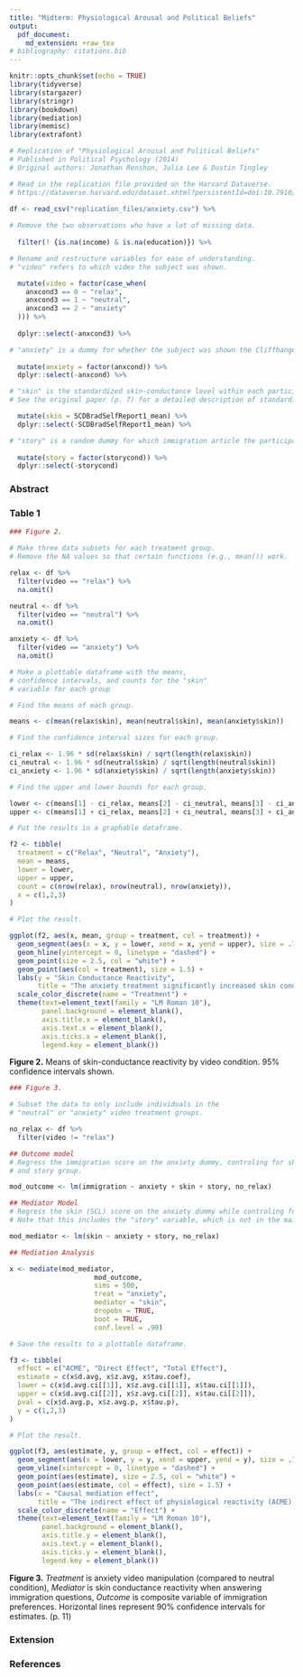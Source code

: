 ```yaml
---
title: "Midterm: Physiological Arousal and Political Beliefs"
output:
  pdf_document:
    md_extension: +raw_tex
# bibliography: citations.bib
---
```


```r
knitr::opts_chunk$set(echo = TRUE)
library(tidyverse)
library(stargazer)
library(stringr)
library(bookdown)
library(mediation)
library(memisc)
library(extrafont)

# Replication of "Physiological Arousal and Political Beliefs"
# Published in Political Psychology (2014)
# Original authors: Jonathan Renshon, Julia Lee & Dustin Tingley
```

\begin{flushright}
Gabe Walker

March 16, 2019
\end{flushright}

```r

# Read in the replication file provided on the Harvard Dataverse.
# https://dataverse.harvard.edu/dataset.xhtml?persistentId=doi:10.7910/DVN/24318

df <- read_csv("replication_files/anxiety.csv") %>% 
  
# Remove the two observations who have a lot of missing data.
  
  filter(! {is.na(income) & is.na(education)}) %>% 

# Rename and restructure variables for ease of understanding.
# "video" refers to which video the subject was shown.

  mutate(video = factor(case_when(
    anxcond3 == 0 ~ "relax",
    anxcond3 == 1 ~ "neutral",
    anxcond3 == 2 ~ "anxiety"
  ))) %>% 
  
  dplyr::select(-anxcond3) %>% 

# "anxiety" is a dummy for whether the subject was shown the Cliffhanger clip.
    
  mutate(anxiety = factor(anxcond)) %>% 
  dplyr::select(-anxcond) %>% 

# "skin" is the standardized skin-conductance level within each participant.
# See the original paper (p. 7) for a detailed description of standardization.

  mutate(skin = SCDBradSelfReport1_mean) %>% 
  dplyr::select(-SCDBradSelfReport1_mean) %>% 

# "story" is a random dummy for which immigration article the participants read.
  
  mutate(story = factor(storycond)) %>% 
  dplyr::select(-storycond)

```



### Abstract

### Table 1

```r
### Figure 2.

# Make three data subsets for each treatment group.
# Remove the NA values so that certain functions (e.g., mean()) work.

relax <- df %>%
  filter(video == "relax") %>%
  na.omit()

neutral <- df %>%
  filter(video == "neutral") %>%
  na.omit()

anxiety <- df %>%
  filter(video == "anxiety") %>%
  na.omit()

# Make a plottable dataframe with the means,
# confidence intervals, and counts for the "skin"
# variable for each group

# Find the means of each group.

means <- c(mean(relax$skin), mean(neutral$skin), mean(anxiety$skin))

# Find the confidence interval sizes for each group.

ci_relax <- 1.96 * sd(relax$skin) / sqrt(length(relax$skin))
ci_neutral <- 1.96 * sd(neutral$skin) / sqrt(length(neutral$skin))
ci_anxiety <- 1.96 * sd(anxiety$skin) / sqrt(length(anxiety$skin))

# Find the upper and lower bounds for each group.

lower <- c(means[1] - ci_relax, means[2] - ci_neutral, means[3] - ci_anxiety)
upper <- c(means[1] + ci_relax, means[2] + ci_neutral, means[3] + ci_anxiety)

# Put the results in a graphable dataframe.

f2 <- tibble(
  treatment = c("Relax", "Neutral", "Anxiety"),
  mean = means,
  lower = lower,
  upper = upper,
  count = c(nrow(relax), nrow(neutral), nrow(anxiety)),
  x = c(1,2,3)
)

# Plot the result.

ggplot(f2, aes(x, mean, group = treatment, col = treatment)) +
  geom_segment(aes(x = x, y = lower, xend = x, yend = upper), size = .75) +
  geom_hline(yintercept = 0, linetype = "dashed") +
  geom_point(size = 2.5, col = "white") +
  geom_point(aes(col = treatment), size = 1.5) +
  labs(y = "Skin Conductance Reactivity",
       title = "The anxiety treatment significantly increased skin conductance reactivity") +
  scale_color_discrete(name = "Treatment") +
  theme(text=element_text(family = "LM Roman 10"),
        panel.background = element_blank(),
        axis.title.x = element_blank(),
        axis.text.x = element_blank(),
        axis.ticks.x = element_blank(),
        legend.key = element_blank())
```

**Figure 2.** Means of skin-conductance reactivity by video condition. 95% confidence intervals shown.

```r
### Figure 3.

# Subset the data to only include individuals in the
# "neutral" or "anxiety" video treatment groups.

no_relax <- df %>% 
  filter(video != "relax")

## Outcome model
# Regress the immigration score on the anxiety dummy, controling for skin (SCL) score
# and story group.

mod_outcome <- lm(immigration ~ anxiety + skin + story, no_relax)

## Mediator Model
# Regress the skin (SCL) score on the anxiety dummy while controling for story group.
# Note that this includes the "story" variable, which is not in the main results.

mod_mediator <- lm(skin ~ anxiety + story, no_relax)

## Mediation Analysis

x <- mediate(mod_mediator, 
                     mod_outcome, 
                     sims = 500, 
                     treat = "anxiety", 
                     mediator = "skin", 
                     dropobs = TRUE, 
                     boot = TRUE, 
                     conf.level = .90)

# Save the results to a plottable dataframe.

f3 <- tibble(
  effect = c("ACME", "Direct Effect", "Total Effect"),
  estimate = c(x$d.avg, x$z.avg, x$tau.coef),
  lower = c(x$d.avg.ci[[1]], x$z.avg.ci[[1]], x$tau.ci[[1]]),
  upper = c(x$d.avg.ci[[2]], x$z.avg.ci[[2]], x$tau.ci[[2]]),
  pval = c(x$d.avg.p, x$z.avg.p, x$tau.p),
  y = c(1,2,3)
)

# Plot the result.

ggplot(f3, aes(estimate, y, group = effect, col = effect)) +
  geom_segment(aes(x = lower, y = y, xend = upper, yend = y), size = .75) +
  geom_vline(xintercept = 0, linetype = "dashed") +
  geom_point(aes(estimate), size = 2.5, col = "white") +
  geom_point(aes(estimate, col = effect), size = 1.5) +
  labs(x = "Causal mediation effect",
       title = "The indirect effect of physiological reactivity (ACME) is positive and significant") +
  scale_color_discrete(name = "Effect") +
  theme(text=element_text(family = "LM Roman 10"),
        panel.background = element_blank(),
        axis.title.y = element_blank(),
        axis.text.y = element_blank(),
        axis.ticks.y = element_blank(),
        legend.key = element_blank())
```

**Figure 3.** *Treatment* is anxiety video manipulation (compared to neutral condition), *Mediator* is skin conductance reactivity when answering immigration questions, *Outcome* is composite variable of immigration preferences. Horizontal lines represent 90% confidence intervals for estimates. (p. 11)

### Extension


### References
